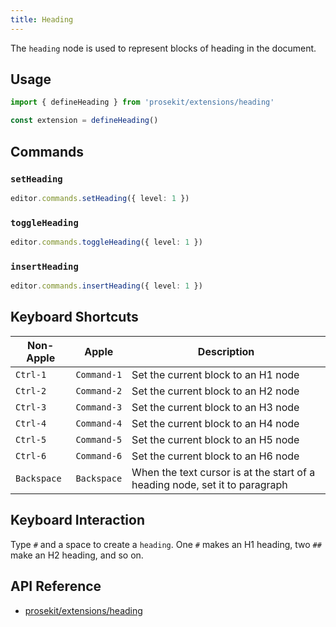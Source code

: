 ```yaml
---
title: Heading
---
```



The `heading` node is used to represent blocks of heading in the document.

<Demo story="heading" />

## Usage

```ts
import { defineHeading } from 'prosekit/extensions/heading'

const extension = defineHeading()
```

## Commands

### `setHeading`

```ts
editor.commands.setHeading({ level: 1 })
```

### `toggleHeading`

```ts
editor.commands.toggleHeading({ level: 1 })
```

### `insertHeading`

```ts
editor.commands.insertHeading({ level: 1 })
```

## Keyboard Shortcuts

| Non-Apple   | Apple       | Description                                                                 |
| ----------- | ----------- | --------------------------------------------------------------------------- |
| `Ctrl-1`    | `Command-1` | Set the current block to an H1 node                                         |
| `Ctrl-2`    | `Command-2` | Set the current block to an H2 node                                         |
| `Ctrl-3`    | `Command-3` | Set the current block to an H3 node                                         |
| `Ctrl-4`    | `Command-4` | Set the current block to an H4 node                                         |
| `Ctrl-5`    | `Command-5` | Set the current block to an H5 node                                         |
| `Ctrl-6`    | `Command-6` | Set the current block to an H6 node                                         |
| `Backspace` | `Backspace` | When the text cursor is at the start of a heading node, set it to paragraph |

## Keyboard Interaction

Type `#` and a space to create a `heading`. One `#` makes an H1 heading, two `##` make an H2 heading, and so on.

## API Reference

- [prosekit/extensions/heading](/references/extensions/heading)
